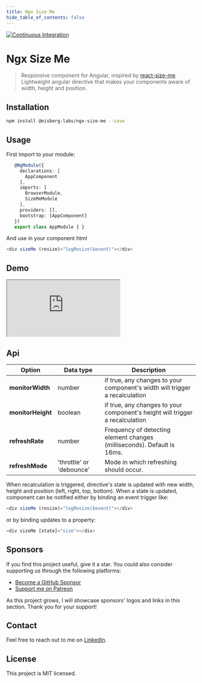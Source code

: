 ```yaml
---
title: Ngx Size Me
hide_table_of_contents: false
---
```


[![Continuous Integration](https://github.com/eisberg-labs/ngx-size-me/actions/workflows/ci.yml/badge.svg)](https://github.com/eisberg-labs/ngx-size-me/actions/workflows/ci.yml)

# Ngx Size Me
> Responsive component for Angular, inspired by [react-size-me](https://github.com/ctrlplusb/react-size-me). Lightweight angular directive that makes your components aware of width, height and position.


## Installation
```bash
npm install @eisberg-labs/ngx-size-me --save
```

## Usage

First import to your module:
```typescript
   @NgModule({
     declarations: [
       AppComponent
     ],
     imports: [
       BrowserModule,
       SizeMeModule
     ],
     providers: [],
     bootstrap: [AppComponent]
   })
   export class AppModule { }

```
And use in your component html
```typescript
<div sizeMe (resize)="logResize($event)"></div>
```

## Demo
<iframe src="https://codesandbox.io/embed/angular-15-ngx-size-me-uy7sew?fontsize=14&hidenavigation=1&theme=dark"
        style={{'width': '100%', 'height':'500px', 'border':0, 'border-radius': '4px', 'overflow':'hidden'}}
        title="angular-15-ngx-size-me"
        sandbox="allow-forms allow-modals allow-popups allow-presentation allow-same-origin allow-scripts"
></iframe>

## Api

|Option | Data type | Description|
|-------|-----------|------------|
|**monitorWidth** | number | if true, any changes to your component's width will trigger a recalculation|
|**monitorHeight** | boolean | if true, any changes to your component's height will trigger a recalculation|
|**refreshRate** | number | Frequency of detecting element changes (milliseconds). Default is 16ms.|
|**refreshMode** | 'throttle' or 'debounce' | Mode in which refreshing should occur.|

When recalculation is triggered, directive's state is updated with new width, height and position (left, right, top, bottom).
When a state is updated, component can be notified either by binding an event trigger like:

```typescript
<div sizeMe (resize)="logResize($event)"></div>

```
or by binding updates to a property:
```typescript
<div sizeMe [state]="size"></div>
```

## Sponsors

If you find this project useful, give it a star. You could also consider supporting us through the following platforms:
- [Become a GitHub Sponsor](https://github.com/sponsors/amarjanica)
- [Support me on Patreon](https://www.patreon.com/amarjanica)

As this project grows, I will showcase sponsors' logos and links in this section. Thank you for your support!

## Contact

Feel free to reach out to me on [LinkedIn](https://www.linkedin.com/in/anamarjanica/).

## License

This project is MIT licensed.
